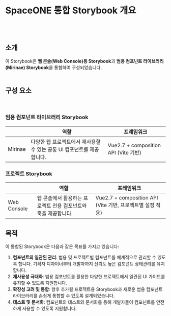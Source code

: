 # SpaceONE 통합 Storybook 개요
<br/>
<br/>

## 소개
이 Storybook은 **웹 콘솔(Web Console)용 Storybook**과 **범용 컴포넌트 라이브러리(Mirinae) Storybook**을 통합하여 구성되었습니다.
<br/>
<br/>

## 구성 요소
<br/>

### 범용 컴포넌트 라이브러리 Storybook
|  | 역할 | 프레임워크 |
|------|------------------------------------------------|----------------|
| Mirinae | 다양한 웹 프로젝트에서 재사용할 수 있는 공통 UI 컴포넌트를 제공합니다. | Vue2.7 + composition API (Vite 기반) |

### 프로젝트 Storybook
|  | 역할 | 프레임워크 |
|------|------------------------------------------------|----------------|
| Web Console | 웹 콘솔에서 활용하는 프로젝트 전용 컴포넌트와 훅을 제공합니다. | Vue2.7 + composition API (Vite 기반, 프로젝트별 설정 적용) |

## 목적
이 통합된 Storybook은 다음과 같은 목표를 가지고 있습니다:
1. **컴포넌트의 일관된 관리**: 범용 및 프로젝트별 컴포넌트를 체계적으로 관리할 수 있도록 합니다. 기획자 디자이너부터 개발자까지 신뢰도 높은 컴포넌트 상태관리를 유지합니다.
2. **재사용성 극대화**: 범용 컴포넌트를 활용한 다양한 프로젝트에서 일관된 UI 가이드를 유지할 수 있도록 지원합니다.
3. **확장성 고려 및 통합**: 향후 추가될 프로젝트용 Storybook과 새로운 범용 컴포넌트 라이브러리를 손쉽게 통합할 수 있도록 설계되었습니다.
4. **테스트 및 문서화**: 컴포넌트의 테스트와 문서화를 통해 개발자들이 컴포넌트를 안전하게 사용할 수 있도록 지원합니다.
